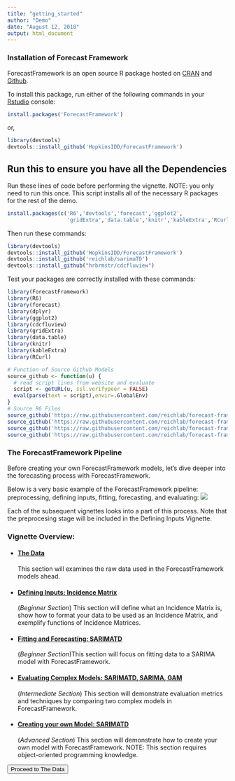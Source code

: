 ```yaml
---
title: "getting_started"
author: "Demo"
date: "August 12, 2018"
output: html_document
---
```


### Installation of Forecast Framework
ForecastFramework is an open source R package hosted on [CRAN](https://cran.r-project.org/web/packages/ForecastFramework/index.html) and [Github](https://github.com/HopkinsIDD/ForecastFramework). 

To install this package, run either of the following commands in your [Rstudio](https://www.rstudio.com/) console:
```r
install.packages('ForecastFramework')
```
or,
```r
library(devtools)
devtools::install_github('HopkinsIDD/ForecastFramework')
```

## Run this to ensure you have all the Dependencies
Run these lines of code before performing the vignette. NOTE: you only need to run this once. This script installs all of the necessary R packages for the rest of the demo.
```r
install.packages(c('R6','devtools','forecast','ggplot2',
                   'gridExtra','data.table','knitr','kableExtra','RCurl'))
```
Then run these commands:
```r
library(devtools)
devtools::install_github('HopkinsIDD/ForecastFramework')
devtools::install_github('reichlab/sarimaTD') 
devtools::install_github("hrbrmstr/cdcfluview")
```
Test your packages are correctly installed with these commands:
```r
library(ForecastFramework)
library(R6)
library(forecast)
library(dplyr)
library(ggplot2)
library(cdcfluview)
library(gridExtra)
library(data.table)
library(knitr)
library(kableExtra)
library(RCurl)

# Function of Source Github Models
source_github <- function(u) {
  # read script lines from website and evaluate
  script <- getURL(u, ssl.verifypeer = FALSE)
  eval(parse(text = script),envir=.GlobalEnv)
}  
# Source R6 Files
source_github('https://raw.githubusercontent.com/reichlab/forecast-framework-demos/master/models/ContestModel.R')
source_github('https://raw.githubusercontent.com/reichlab/forecast-framework-demos/master/models/SARIMAModel.R')
source_github('https://raw.githubusercontent.com/reichlab/forecast-framework-demos/master/models/GamModel.R')
source_github('https://raw.githubusercontent.com/reichlab/forecast-framework-demos/master/models/SARIMATD1Model.R')
```

### The ForecastFramework Pipeline
Before creating your own ForecastFramework models, let's dive deeper into the forecasting process with ForecastFramework.

Below is a very basic example of the ForecastFramework pipeline: preprocessing, defining inputs, fitting, forecasting, and evaluating:
<img src="images/ff_pipeline.png" class="large">

Each of the subsequent vignettes looks into a part of this process. Note that the preprocesing stage will be included in the Defining Inputs Vignette.

### Vignette Overview:
* #### [The Data](#the-data-1)
This section will examines the raw data used in the ForecastFramework models ahead.
* #### [Defining Inputs: Incidence Matrix](#defining-inputs-incidence-matrix-1)
(*Beginner Section*) This section will define what an Incidence Matrix is, show how to format your data to be used as an Incidence Matrix, and exemplify functions of Incidence Matrices.
* #### [Fitting and Forecasting: SARIMATD](#fitting-and-forecasting)
(*Beginner Section*)This section will focus on fitting data to a SARIMA model with ForecastFramework.
* #### [Evaluating Complex Models: SARIMATD, SARIMA, GAM](#evaluating-multiple-models)
(*Intermediate Section*) This section will demonstrate evaluation metrics and techniques by comparing two complex models in ForecastFramework.
* #### [Creating your own Model: SARIMATD](#creating-your-own-model)
(*Advanced Section*) This section will demonstrate how to create your own model with ForecastFramework. NOTE: This section requires object-oriented programming knowledge.

<a href="#the-data-1"><button type="button" class="btn btn-raised btn-secondary">Proceed to The Data</button></a>
